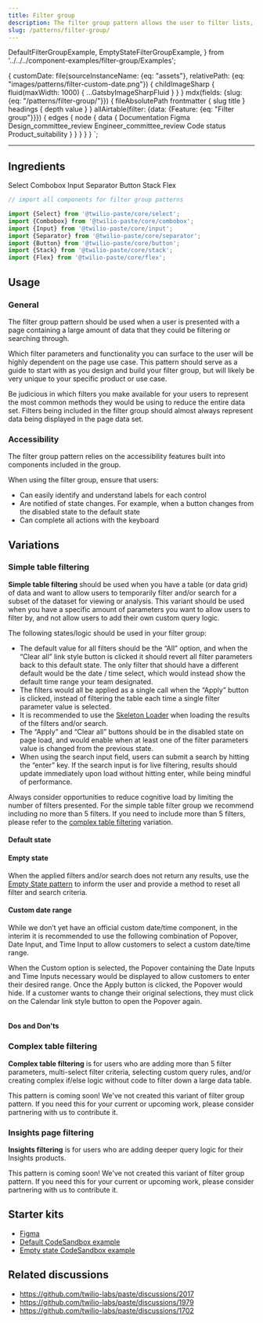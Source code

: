 ```yaml
---
title: Filter group
description: The filter group pattern allows the user to filter lists, tables, and any other collection of data.
slug: /patterns/filter-group/
---
```





  DefaultFilterGroupExample,
  EmptyStateFilterGroupExample,
} from '../../../component-examples/filter-group/Examples';

  {
    customDate: file(sourceInstanceName: {eq: "assets"}, relativePath: {eq: "images/patterns/filter-custom-date.png"}) {
      childImageSharp {
        fluid(maxWidth: 1000) {
          ...GatsbyImageSharpFluid
        }
      }
    }
    mdx(fields: {slug: {eq: "/patterns/filter-group/"}}) {
      fileAbsolutePath
      frontmatter {
        slug
        title
      }
      headings {
        depth
        value
      }
    }
    allAirtable(filter: {data: {Feature: {eq: "Filter group"}}}) {
      edges {
        node {
          data {
            Documentation
            Figma
            Design_committee_review
            Engineer_committee_review
            Code
            status
            Product_suitability
          }
        }
      }
    }
  }
`;

<content>

<NormalizePatternHeader
  description={props.pageContext.frontmatter.description}
  name={props.pageContext.frontmatter.title}
  data={props.data}
/>

</content>

---

<contentwrapper>

<PageAside data={props.data.mdx} />

<content>

## Ingredients

<Grid gutter="space30" marginBottom="space80">
  <Column>
    <Card>
      <Heading as="h3" variant="heading40" marginBottom="space0">
        <Anchor href="/components/select">Select</Anchor>
      </Heading>
    </Card>
  </Column>
  <Column>
    <Card>
      <Heading as="h3" variant="heading40" marginBottom="space0">
        <Anchor href="/components/combobox">Combobox</Anchor>
      </Heading>
    </Card>
  </Column>
  <Column>
    <Card>
      <Heading as="h3" variant="heading40" marginBottom="space0">
        <Anchor href="/components/input">Input</Anchor>
      </Heading>
    </Card>
  </Column>
</Grid>
<Grid gutter="space30" marginBottom="space80">
  <Column>
    <Card>
      <Heading as="h3" variant="heading40" marginBottom="space0">
        <Anchor href="/components/separator">Separator</Anchor>
      </Heading>
    </Card>
  </Column>
  <Column>
    <Card>
      <Heading as="h3" variant="heading40" marginBottom="space0">
        <Anchor href="/components/button">Button</Anchor>
      </Heading>
    </Card>
  </Column>
  <Column>
    <Card>
      <Heading as="h3" variant="heading40" marginBottom="space0">
        <Anchor href="/components/stack">Stack</Anchor>
      </Heading>
    </Card>
  </Column>
  <Column>
    <Card>
      <Heading as="h3" variant="heading40" marginBottom="space0">
        <Anchor href="/components/flex">Flex</Anchor>
      </Heading>
    </Card>
  </Column>
</Grid>

```jsx
// import all components for filter group patterns

import {Select} from '@twilio-paste/core/select';
import {Combobox} from '@twilio-paste/core/combobox';
import {Input} from '@twilio-paste/core/input';
import {Separator} from '@twilio-paste/core/separator';
import {Button} from '@twilio-paste/core/button';
import {Stack} from '@twilio-paste/core/stack';
import {Flex} from '@twilio-paste/core/flex';
```

## Usage

### General

The filter group pattern should be used when a user is presented with a page containing a large amount of data that they could be filtering or searching through.

Which filter parameters and functionality you can surface to the user will be highly dependent on the page use case. This pattern should serve as a guide to start with as you design and build your filter group, but will likely be very unique to your specific product or use case.

Be judicious in which filters you make available for your users to represent the most common methods they would be using to reduce the entire data set. Filters being included in the filter group should almost always represent data being displayed in the page data set.

<DefaultFilterGroupExample />

### Accessibility

The filter group pattern relies on the accessibility features built into components included in the group.

When using the filter group, ensure that users:

- Can easily identify and understand labels for each control
- Are notified of state changes. For example, when a button changes from the disabled state to the default state
- Can complete all actions with the keyboard

## Variations

### Simple table filtering

**Simple table filtering** should be used when you have a table (or data grid) of data and want to allow users
to temporarily filter and/or search for a subset of the dataset for viewing or analysis. This variant should be used when
you have a specific amount of parameters you want to allow users to filter by, and not allow users to add their own custom
query logic.

The following states/logic should be used in your filter group:

- The default value for all filters should be the “All” option, and when the “Clear all” link style button is clicked it should revert all filter parameters back to this default state. The only filter that should have a different default would be the date / time select, which would instead show the default time range your team designated.
- The filters would all be applied as a single call when the “Apply” button is clicked, instead of filtering the table each time a single filter parameter value is selected.
- It is recommended to use the [Skeleton Loader](/components/skeleton-loader) when loading the results of the filters and/or search.
- The “Apply” and “Clear all” buttons should be in the disabled state on page load, and would enable when at least one of the filter parameters value is changed from the previous state.
- When using the search input field, users can submit a search by hitting the “enter” key. If the search input is for live filtering, results should update immediately upon load without hitting enter, while being mindful of performance.

Always consider opportunities to reduce cognitive load by limiting the number of filters presented. For the simple table filter group we recommend including no more than 5 filters. If you need to include more than 5 filters, please refer to the [complex table filtering](#complex-table-filtering) variation.

#### Default state

<DefaultFilterGroupExample />

#### Empty state

When the applied filters and/or search does not return any results, use the [Empty State pattern](/patterns/empty-state) to inform the user and provide a method to reset all filter and search criteria.

<EmptyStateFilterGroupExample />

#### Custom date range

While we don’t yet have an official custom date/time component, in the interim it is recommended to use the following combination of Popover, Date Input, and Time Input to allow customers to select a custom date/time range.

When the Custom option is selected, the Popover containing the Date Inputs and Time Inputs necessary would be displayed to allow customers to enter their desired range. Once the Apply button is clicked, the Popover would hide. If a customer wants to change their original selections, they must click on the Calendar link style button to open the Popover again.

<Box marginBottom="space70">
  <Img fluid={props.data.customDate.childImageSharp.fluid} />
</Box>

#### Dos and Don'ts

<DoDont>
  <Do title="Do" body="Include up to 5 filters in the simple table filter group." />
  <Dont title="Don't" body="Don’t Include more than 5 filters in the simple table filter group." />
</DoDont>

<DoDont>
  <Do
    title="Do"
    body="The search input should utilize the placeholder copy to make it very obvious to users what they should enter into the field to search."
  />
  <Dont title="Don't" body="Don’t use vague placeholder copy in the search field." />
</DoDont>

<DoDont>
  <Do
    title="Do"
    body="The search input should be labeled directly using aria-label, so it’s accessible. By doing this, it’s not necessary to include a visible label."
  />
  <Dont title="Don't" body="Don’t add a visible label to the search input." />
</DoDont>

### Complex table filtering

**Complex table filtering** is for users who are adding more than 5 filter parameters, multi-select filter criteria,
selecting custom query rules, and/or creating complex if/else logic without code to filter down a large data table.

<Callout>
  <CalloutTitle>This pattern is coming soon!</CalloutTitle>
  <CalloutText>
    We've not created this variant of filter group pattern. If you need this for your current or upcoming work, please
    consider partnering with us to <Anchor href="/introduction/contributing/patterns/">contribute it</Anchor>.
  </CalloutText>
</Callout>

### Insights page filtering

**Insights filtering** is for users who are adding deeper query logic for their Insights products.

<Callout>
  <CalloutTitle>This pattern is coming soon!</CalloutTitle>
  <CalloutText>
    We've not created this variant of filter group pattern. If you need this for your current or upcoming work, please
    consider partnering with us to <Anchor href="/introduction/contributing/patterns/">contribute it</Anchor>.
  </CalloutText>
</Callout>

## Starter kits

- [Figma](https://www.figma.com/file/S4z0Kqjb9AYosnkRQldLte/?node-id=1391%3A47182)
- [Default CodeSandbox example](https://S.io/s/default-filter-group-rloskb?file=/src/App.tsx)
- [Empty state CodeSandbox example](https://codesandbox.io/s/empty-state-filter-group-e3pvdu?file=/src/App.tsx)

## Related discussions

- https://github.com/twilio-labs/paste/discussions/2017
- https://github.com/twilio-labs/paste/discussions/1979
- https://github.com/twilio-labs/paste/discussions/1702

</content>

</contentwrapper>
